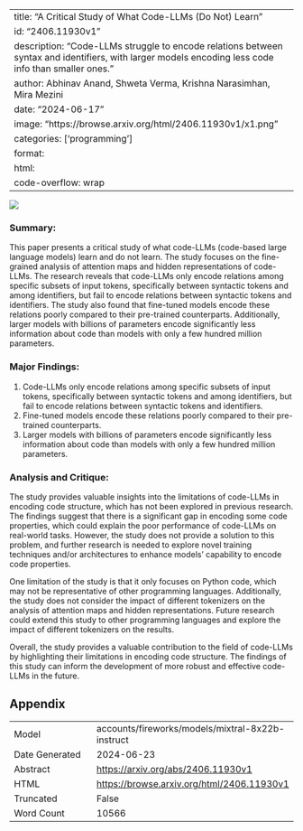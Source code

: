 
---
title: "A Critical Study of What Code-LLMs (Do Not) Learn"
id: "2406.11930v1"
description: "Code-LLMs struggle to encode relations between syntax and identifiers, with larger models encoding less code info than smaller ones."
author: Abhinav Anand, Shweta Verma, Krishna Narasimhan, Mira Mezini
date: "2024-06-17"
image: "https://browse.arxiv.org/html/2406.11930v1/x1.png"
categories: ['programming']
format:
  html:
    code-overflow: wrap
---

![](https://browse.arxiv.org/html/2406.11930v1/x1.png)

### Summary:

This paper presents a critical study of what code-LLMs (code-based large language models) learn and do not learn. The study focuses on the fine-grained analysis of attention maps and hidden representations of code-LLMs. The research reveals that code-LLMs only encode relations among specific subsets of input tokens, specifically between syntactic tokens and among identifiers, but fail to encode relations between syntactic tokens and identifiers. The study also found that fine-tuned models encode these relations poorly compared to their pre-trained counterparts. Additionally, larger models with billions of parameters encode significantly less information about code than models with only a few hundred million parameters.

### Major Findings:

1. Code-LLMs only encode relations among specific subsets of input tokens, specifically between syntactic tokens and among identifiers, but fail to encode relations between syntactic tokens and identifiers.
2. Fine-tuned models encode these relations poorly compared to their pre-trained counterparts.
3. Larger models with billions of parameters encode significantly less information about code than models with only a few hundred million parameters.

### Analysis and Critique:

The study provides valuable insights into the limitations of code-LLMs in encoding code structure, which has not been explored in previous research. The findings suggest that there is a significant gap in encoding some code properties, which could explain the poor performance of code-LLMs on real-world tasks. However, the study does not provide a solution to this problem, and further research is needed to explore novel training techniques and/or architectures to enhance models' capability to encode code properties.

One limitation of the study is that it only focuses on Python code, which may not be representative of other programming languages. Additionally, the study does not consider the impact of different tokenizers on the analysis of attention maps and hidden representations. Future research could extend this study to other programming languages and explore the impact of different tokenizers on the results.

Overall, the study provides a valuable contribution to the field of code-LLMs by highlighting their limitations in encoding code structure. The findings of this study can inform the development of more robust and effective code-LLMs in the future.

## Appendix

|          |          |
|----------|----------|
| Model     | accounts/fireworks/models/mixtral-8x22b-instruct       |
| Date Generated     | 2024-06-23       |
| Abstract | [https://arxiv.org/abs/2406.11930v1](https://arxiv.org/abs/2406.11930v1)        |
| HTML     | [https://browse.arxiv.org/html/2406.11930v1](https://browse.arxiv.org/html/2406.11930v1)       |
| Truncated       | False       |
| Word Count       | 10566       |